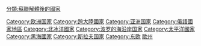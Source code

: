 {{Commons category|Russia}}
{{Catmore}}

{{DEFAULTSORT:Russia}}
[[Category:欧洲国家|Category:欧洲国家]]
[[Category:跨大陸國家|Category:跨大陸國家]]
[[Category:亚洲国家|Category:亚洲国家]]
[[Category:俄語國家地區|Category:俄語國家地區]]
[[Category:北冰洋國家|Category:北冰洋國家]]
[[Category:波罗的海沿岸国家|Category:波罗的海沿岸国家]]
[[Category:太平洋國家|Category:太平洋國家]]
[[Category:黑海國家|Category:黑海國家]]
[[分類:蘇聯解體後的國家|分類:蘇聯解體後的國家]]
[[Category:斯拉夫国家|Category:斯拉夫国家]]
[[Category:东欧|Category:东欧]]
[[Category:反同性婚姻國家|歐州]]